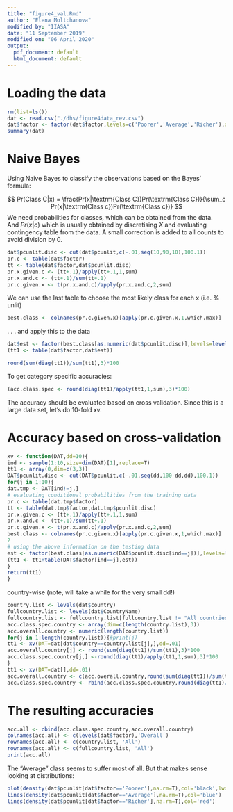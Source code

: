 ---
title: "figure4_val.Rmd"
author: "Elena Moltchanova"
modified by: "IIASA"
date: "11 September 2019"
modified on: "06 April 2020"
output:
  pdf_document: default
  html_document: default
---

# Loading the data
```{r}
rm(list=ls())
dat <- read.csv("./dhs/figure4data_rev.csv")
dat$factor <- factor(dat$factor,levels=c('Poorer','Average','Richer'),ordered=T)
summary(dat)
```


# Naive Bayes

Using Naive Bayes to classify the observations based on the Bayes' formula:

$$
Pr(Class C|x) = \frac{Pr(x|\textrm{Class C})Pr(\textrm{Class C})}{\sum_c Pr(x|\textrm{Class c})Pr(\textrm{Class c})}
$$
We need probabilities for classes, which can be obtained from the data. And $Pr(x|c)$ which is usually obtained by discretising $X$ and evaluating contingency table from the data. A small correction is added to all counts to avoid division by 0.

```{r}
dat$pcunlit.disc <- cut(dat$pcunlit,c(-.01,seq(10,90,10),100.1))
pr.c <- table(dat$factor)
tt <- table(dat$factor,dat$pcunlit.disc)
pr.x.given.c <- (tt+.1)/apply(tt+.1,1,sum)
pr.x.and.c <- (tt+.1)/sum(tt+.1)
pr.c.given.x <- t(pr.x.and.c)/apply(pr.x.and.c,2,sum)
```

We can use the last table to choose the most likely class for each x (i.e. % unlit)
```{r}
best.class <- colnames(pr.c.given.x)[apply(pr.c.given.x,1,which.max)]
```
. . . and apply this to the data

```{r}
dat$est <- factor(best.class[as.numeric(dat$pcunlit.disc)],levels=levels(dat$factor))
(tt1 <- table(dat$factor,dat$est))
```

```{r}
round(sum(diag(tt1))/sum(tt1),3)*100
```

To get category specific accuracies:

```{r}
(acc.class.spec <- round(diag(tt1)/apply(tt1,1,sum),3)*100)
```

The accuracy should be evaluated based on cross validation. Since this is a large
data set, let's do 10-fold xv.

# Accuracy based on cross-validation
```{r}
xv <- function(DAT,dd=10){
ind <- sample(1:10,size=dim(DAT)[1],replace=T)
tt1 <- array(0,dim=c(3,3))
DAT$pcunlit.disc <- cut(DAT$pcunlit,c(-.01,seq(dd,100-dd,dd),100.1))
for(j in 1:10){
dat.tmp <- DAT[ind!=j,]
# evaluating conditional probabilities from the training data
pr.c <- table(dat.tmp$factor)
tt <- table(dat.tmp$factor,dat.tmp$pcunlit.disc)
pr.x.given.c <- (tt+.1)/apply(tt+.1,1,sum)
pr.x.and.c <- (tt+.1)/sum(tt+.1)
pr.c.given.x <- t(pr.x.and.c)/apply(pr.x.and.c,2,sum)
best.class <- colnames(pr.c.given.x)[apply(pr.c.given.x,1,which.max)]
2
# using the above information on the testing data
est <- factor(best.class[as.numeric(DAT$pcunlit.disc[ind==j])],levels=levels(dat.tmp$factor))
(tt1 <- tt1+table(DAT$factor[ind==j],est))
}
return(tt1)
}
```

country-wise (note, will take a while for the very small dd!)
```{r}
country.list <- levels(dat$country)
fullcountry.list <- levels(dat$CountryName)
fullcountry.list <- fullcountry.list[fullcountry.list != "All countries"]
acc.class.spec.country <- array(dim=c(length(country.list),3))
acc.overall.country <- numeric(length(country.list))
for(j in 1:length(country.list)){#print(j)
tt1 <- xv(DAT=dat[dat$country==country.list[j],],dd=.01)
acc.overall.country[j] <- round(sum(diag(tt1))/sum(tt1),3)*100
acc.class.spec.country[j,] <-round(diag(tt1)/apply(tt1,1,sum),3)*100
}
tt1 <- xv(DAT=dat[],dd=.01)
acc.overall.country <- c(acc.overall.country,round(sum(diag(tt1))/sum(tt1),3)*100)
acc.class.spec.country <- rbind(acc.class.spec.country,round(diag(tt1)/apply(tt1,1,sum),3)*100)
```

# The resulting accuracies
```{r}
acc.all <- cbind(acc.class.spec.country,acc.overall.country)
colnames(acc.all) <- c(levels(dat$factor),'Overall')
rownames(acc.all) <- c(country.list, 'All')
rownames(acc.all) <- c(fullcountry.list, 'All')
print(acc.all)
```


The "Average" class seems to suffer most of all. But that makes sense looking at distributions:

```{r}
plot(density(dat$pcunlit[dat$factor=='Poorer'],na.rm=T),col='black',lwd=2,ylim=c(0,.05),main='pcunlit')
lines(density(dat$pcunlit[dat$factor=='Average'],na.rm=T),col='blue')
lines(density(dat$pcunlit[dat$factor=='Richer'],na.rm=T),col='red')
```
